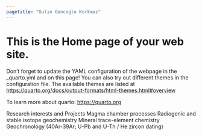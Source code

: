```yaml
---
pagetitle: "Gulın Gencoglu Korkmaz"
---
```


# This is the Home page of your web site. 

Don't forget to update the YAML configuration of the webpage in the _quarto.yml and on this page! You can also try out different themes in the configuration file. The available themes are listed at <https://quarto.org/docs/output-formats/html-themes.html#overview>

To learn more about quarto: <https://quarto.org>


 
Research interests and Projects
Magma chamber processes
Radiogenic and stable isotope geochemistry
Mineral trace-element chemistry
Geochronology (40Ar-39Ar; U-Pb and U-Th / He zircon dating)
